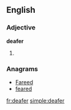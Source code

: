 ==English==

===Adjective===
'''deafer'''

# {{comparative of|[[deaf]]}}

===Anagrams===
* [[Fareed#English|Fareed]]
* [[feared#English|feared]]

[[fr:deafer]]
[[simple:deafer]]